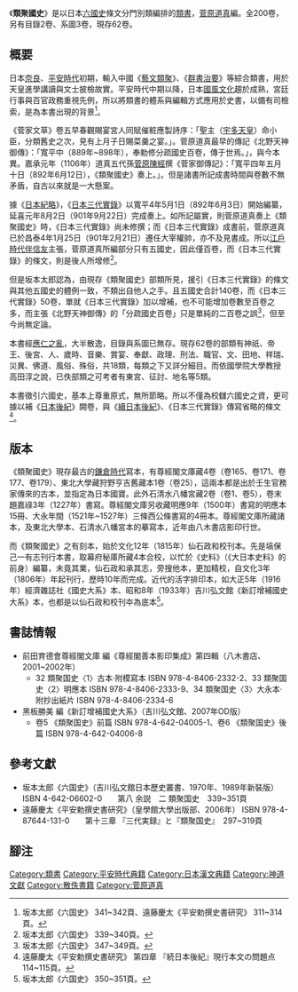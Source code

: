 {{japanese|japanese=類聚国史|kana=るいじゅうこくし|romaji=Ruijū kokushi|舊寫=類聚國史}}
《'''類聚國史'''》是以日本[[六國史|六國史]]條文分門別類編排的[[類書|類書]]，[[菅原道真|菅原道真]]編。全200卷，另有目錄2卷、系圖3卷，現存62卷。

== 概要 ==
日本[[奈良時代|奈良]]、[[平安時代|平安時代]]初期，輸入中國《[[藝文類聚|藝文類聚]]》、《[[群書治要|群書治要]]》等綜合類書，用於天皇進學講讀與文士披檢故實。平安時代中期以降，日本[[國風文化|國風文化]]趨於成熟，宮廷行事與百官政務重視先例，所以將類書的體系與編輯方式應用於史書，以備有司檢索，是為本書出現的背景<ref>坂本太郎《六国史》 341~342頁、遠藤慶太《平安勅撰史書研究》 311~314頁。</ref>。

《菅家文草》卷五早春觀賜宴宮人同賦催粧應製詩序：「聖主（[[宇多天皇|宇多天皇]]）命小臣，分類舊史之次，見有上月子日賜菜羹之宴。」。菅原道真最早的傳記《北野天神御傳》：「寬平中（889年~898年），奉勅修分疏國史百卷，傳于世焉。」，與今本異。嘉承元年（1106年）道真五代孫[[菅原陳經|菅原陳經]]撰《菅家御傳記》：「寬平四年五月十日（892年6月12日），《類聚國史》奏上。」。但是諸書所記成書時間與卷數不無矛盾，自古以來就是一大懸案。

據《[[日本紀略|日本紀略]]》，《[[日本三代實錄|日本三代實錄]]》以寬平4年5月1日（892年6月3日）開始編纂，延喜元年8月2日（901年9月22日）完成奏上。如所記屬實，則菅原道真奏上《類聚國史》時，《日本三代實錄》尚未修撰；而《日本三代實錄》成書前，菅原道真已於昌泰4年1月25日（901年2月21日）遷任大宰權帥，亦不及見書成。所以[[江戶時代|江戶時代]][[伴信友|伴信友]]主張，菅原道真所編部分只有五國史，因此僅百卷，而《日本三代實錄》的條文，則是後人所增修<ref>坂本太郎《六国史》 339~340頁。</ref>。

但是坂本太郎認為，由現存《類聚國史》部類所見，援引《日本三代實錄》的條文與其他五國史的體例一致，不類出自他人之手。且五國史合計140卷，而《日本三代實錄》50卷，單就《日本三代實錄》加以增補，也不可能增加卷數至百卷之多，而主張《北野天神御傳》的「分疏國史百卷」只是單純的二百卷之誤<ref>坂本太郎《六国史》 347~349頁。</ref>，但至今尚無定論。

本書經[[應仁之亂|應仁之亂]]，大半散逸，目錄與系圖已無存。現存62卷的部類有神祇、帝王、後宮、人、歲時、音樂、賞宴、奉獻、政理、刑法、職官、文、田地、祥瑞、災異、佛道、風俗、殊俗，共18類，每類之下又詳分細目。而依國學院大學教授高田淳之說，已佚部類之可考者有東宮、征討、地名等5類。

本書徵引六國史，基本上尊重原式，無所節略。所以不僅為校讎六國史之資，更可據以補《[[日本後紀|日本後紀]]》闕卷，與《[[續日本後紀|續日本後紀]]》、《日本三代實錄》傳寫省略的條文<ref>遠藤慶太《平安勅撰史書研究》 第四章 『続日本後紀』現行本文の問題点 114~115頁。</ref>。

== 版本 ==
《類聚國史》現存最古的[[鎌倉時代|鎌倉時代]]寫本，有尊經閣文庫藏4卷（卷165、卷171、卷177、卷179）、東北大學藏狩野亨吉舊藏本1卷（卷25），這兩本都是出於壬生官務家傳來的古本，並指定為日本國寶。此外石清水八幡宮藏2卷（卷1、卷5），卷末題嘉祿3年（1227年）書寫。尊經閣文庫另收藏明應9年（1500年）書寫的明應本15冊、大永年間（1521年~1527年）三條西公條書寫的4冊本。尊經閣文庫所藏諸本，及東北大學本、石清水八幡宮本的摹寫本，近年由八木書店影印行世。

而《類聚國史》之有刻本，始於文化12年（1815年）仙石政和校刊本。先是塙保己一有志刊行本書，取幕府秘庫所藏4本合校，以忙於《史料》（《大日本史料》的前身）編纂，未竟其業，仙石政和承其志，旁搜他本，更加精校，自文化3年（1806年）年起刊行，歷時10年而完成。近代的活字排印本，如大正5年（1916年）經濟雜誌社《國史大系》本、昭和8年（1933年）吉川弘文館《新訂增補國史大系》本，也都是以仙石政和校刊夲為底本<ref>坂本太郎《六国史》 350~351頁。</ref>。

== 書誌情報 ==
* 前田育德會尊經閣文庫 編《尊經閣善本影印集成》第四輯（八木書店、2001~2002年）
** 32 類聚国史〈1〉古本‧附模寫本 ISBN 978-4-8406-2332-2、33 類聚国史〈2〉明應本 ISBN 978-4-8406-2333-9、34 類聚国史〈3〉大永本‧附抄出紙片 ISBN 978-4-8406-2334-6
* 黑板勝美 編《新訂增補國史大系》（吉川弘文館、2007年OD版）
** 卷5 《類聚国史》前篇 ISBN 978-4-642-04005-1、卷6 《類聚国史》後篇 ISBN 978-4-642-04006-8

== 參考文獻 ==
* 坂本太郎《六国史》（吉川弘文館日本歷史叢書、1970年、1989年新裝版） ISBN 4-642-06602-0　　第八 余説　二 類聚国史　339~351頁
* 遠藤慶太《平安勅撰史書研究》（皇學館大學出版部、2006年） ISBN 978-4-87644-131-0　　第十三章 『三代実録』と『類聚国史』　297~319頁

== 腳注 ==
{{reflist}}

{{六國史}}

[[Category:類書|Category:類書]]
[[Category:平安時代典籍|Category:平安時代典籍]]
[[Category:日本漢文典籍|Category:日本漢文典籍]]
[[Category:神道文獻|Category:神道文獻]]
[[Category:散佚書籍|Category:散佚書籍]]
[[Category:菅原道真|Category:菅原道真]]